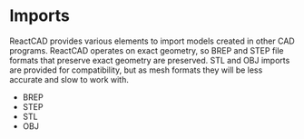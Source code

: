 
<Meta title="Reference/Imports/Introduction" />

# Imports

ReactCAD provides various elements to import models created in other CAD programs. ReactCAD operates on exact geometry, so BREP and STEP file formats that preserve exact geometry are preserved. STL and OBJ imports are provided for compatibility, but as mesh formats they will be less accurate and slow to work with.

- <LinkTo kind="reference-brep--brep">BREP</LinkTo>
- <LinkTo kind="reference-step--step">STEP</LinkTo>
- <LinkTo kind="reference-stl--stl">STL</LinkTo>
- <LinkTo kind="reference-obj--obj">OBJ</LinkTo>
